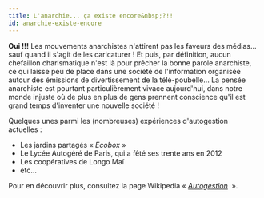 ```yaml
---
title: L'anarchie... ça existe encore&nbsp;?!!
id: anarchie-existe-encore
---
```



**Oui&nbsp;!!!** Les mouvements anarchistes n'attirent pas les faveurs des médias... sauf quand il s'agit de les caricaturer&nbsp;!
Et puis, par définition, aucun chefaillon charismatique n'est là pour prêcher la bonne parole anarchiste, ce qui laisse peu de place dans une société de l'information organisée autour des émissions de divertissement de la télé-poubelle...
La pensée anarchiste est pourtant particulièrement vivace aujourd'hui, dans notre monde injuste où de plus en plus de gens prennent conscience qu'il est grand temps d'inventer une nouvelle société&nbsp;!

<Aside>
Quelques unes parmi les (nombreuses) expériences d'autogestion actuelles&nbsp;:

- Les jardins partagés «&nbsp;_Ecobox_&nbsp;»
- Le Lycée Autogéré de Paris, qui a fêté ses trente ans en 2012
- Les coopératives de Longo Maï
- etc...

Pour en découvrir plus, consultez la page Wikipedia «&nbsp;<a href="https://fr.wikipedia.org/wiki/Autogestion" target="_blank">_Autogestion_</a>&nbsp; ».

</Aside>
